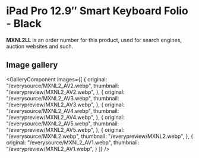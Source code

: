 
# iPad Pro 12.9″ Smart Keyboard Folio - Black

<Callout type='info' emoji='👉🏻'>**MXNL2LL** is an order number for this product, used for search engines, auction websites and such.</Callout>

## Image gallery

<GalleryComponent
    images={[
      {
        original: "/everysource/MXNL2_AV2.webp",
        thumbnail: "/everypreview/MXNL2_AV2.webp",
      },
      {
        original: "/everysource/MXNL2_AV3.webp",
        thumbnail: "/everypreview/MXNL2_AV3.webp",
      },
      {
        original: "/everysource/MXNL2_AV4.webp",
        thumbnail: "/everypreview/MXNL2_AV4.webp",
      },
      {
        original: "/everysource/MXNL2_AV5.webp",
        thumbnail: "/everypreview/MXNL2_AV5.webp",
      },
      {
        original: "/everysource/MXNL2.webp",
        thumbnail: "/everypreview/MXNL2.webp",
      },
      {
        original: "/everysource/MXNL2_AV1.webp",
        thumbnail: "/everypreview/MXNL2_AV1.webp",
      }
    ]}
  />
